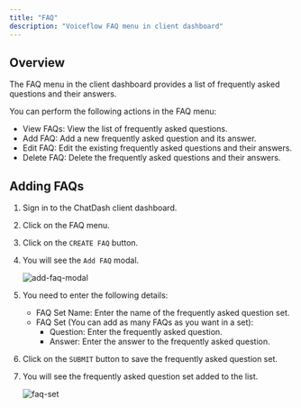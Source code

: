 ```yaml
---
title: "FAQ"
description: "Voiceflow FAQ menu in client dashboard"
---
```


## Overview

The FAQ menu in the client dashboard provides a list of frequently asked questions and their answers.

You can perform the following actions in the FAQ menu:

- View FAQs: View the list of frequently asked questions.
- Add FAQ: Add a new frequently asked question and its answer.
- Edit FAQ: Edit the existing frequently asked questions and their answers.
- Delete FAQ: Delete the frequently asked questions and their answers.


## Adding FAQs

1. Sign in to the ChatDash client dashboard.
2. Click on the FAQ menu.
3. Click on the `CREATE FAQ` button.
4. You will see the `Add FAQ` modal.

    ![add-faq-modal](../../images/add-faq-modal.png)
5. You need to enter the following details:
    - FAQ Set Name: Enter the name of the frequently asked question set.
    - FAQ Set (You can add as many FAQs as you want in a set): 
        - Question: Enter the frequently asked question.
        - Answer: Enter the answer to the frequently asked question.
6. Click on the `SUBMIT` button to save the frequently asked question set.
7. You will see the frequently asked question set added to the list.

    ![faq-set](../../images/faq-set.png)
